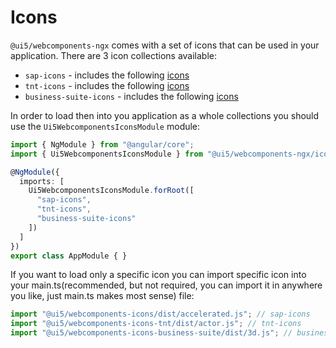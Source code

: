 
<Meta title="Icons"></Meta>

# Icons

`@ui5/webcomponents-ngx` comes with a set of icons that can be used in your application. There are 3 icon collections available:
- `sap-icons` - includes the following [icons](https://sdk.openui5.org/test-resources/sap/m/demokit/iconExplorer/webapp/index.html#/overview/SAP-icons)
- `tnt-icons` - includes the following [icons](https://sdk.openui5.org/test-resources/sap/m/demokit/iconExplorer/webapp/index.html#/overview/SAP-icons-TNT)
- `business-suite-icons` - includes the following [icons](https://ui5.sap.com/test-resources/sap/m/demokit/iconExplorer/webapp/index.html#/overview/BusinessSuiteInAppSymbols)

In order to load then into you application as a whole collections you should use the `Ui5WebcomponentsIconsModule` module:

```typescript
import { NgModule } from "@angular/core";
import { Ui5WebcomponentsIconsModule } from "@ui5/webcomponents-ngx/icons";

@NgModule({
  imports: [
    Ui5WebcomponentsIconsModule.forRoot([
      "sap-icons",
      "tnt-icons",
      "business-suite-icons"
    ])
  ]
})
export class AppModule { }
```

If you want to load only a specific icon you can import specific icon into your main.ts(recommended, but not required, you can import it in anywhere you like, just main.ts makes most sense) file:

```typescript
import "@ui5/webcomponents-icons/dist/accelerated.js"; // sap-icons
import "@ui5/webcomponents-icons-tnt/dist/actor.js"; // tnt-icons
import "@ui5/webcomponents-icons-business-suite/dist/3d.js"; // business-suite-icons
```

